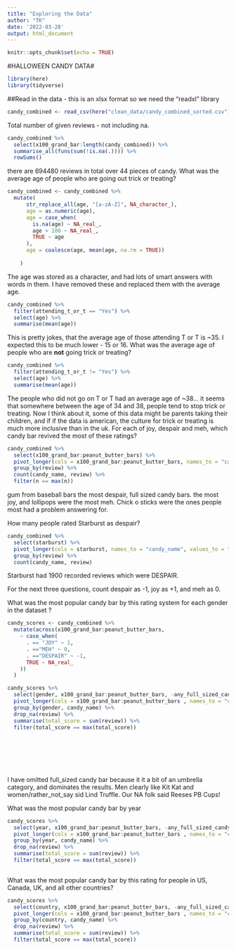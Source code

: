 ```yaml
---
title: "Exploring the Data"
author: "TK"
date: '2022-03-28'
output: html_document
---
```


```r
knitr::opts_chunk$set(echo = TRUE)
```

#HALLOWEEN CANDY DATA# 
```r
library(here)
library(tidyverse)
```
##Read in the data - this is an xlsx format so we need the "readxl" library



```r
candy_combined <- read_csv(here("clean_data/candy_combined_sorted.csv"))
```


Total number of given reviews - not including na.

```r
candy_combined %>% 
  select(x100_grand_bar:length(candy_combined)) %>%
  summarise_all(funs(sum(!is.na(.)))) %>% 
  rowSums()

```

there are 694480 reviews in total over 44 pieces of candy. 
What was the average age of people who are going out trick or treating?


```r
candy_combined <- candy_combined %>% 
  mutate(
      str_replace_all(age, "[a-zA-Z]", NA_character_),
      age = as.numeric(age),
      age = case_when(
        is.na(age) ~ NA_real_,
        age > 100 ~ NA_real_,
        TRUE ~ age
      ),
      age = coalesce(age, mean(age, na.rm = TRUE))
      
    )

```
The age was stored as a character, and had lots of smart answers with words in them. I have removed these and replaced them with the average age.
```r
candy_combined %>% 
  filter(attending_t_or_t == "Yes") %>% 
  select(age) %>% 
  summarise(mean(age))


```
This is pretty jokes, that the average age of those attending T or T is ~35. I expected this to be much lower - 15 or 16.
What was the average age of people who are __not__ going trick or treating?
```r

candy_combined %>% 
  filter(attending_t_or_t != "Yes") %>% 
  select(age) %>% 
  summarise(mean(age))
```


The people who did not go on T or T had an average age of ~38... it seems that somewhere between the age of 34 and 38, people tend to stop trick or treating. Now I think about it, some of this data might be parents taking their children, and if if the data is american, the culture for trick or treating is much  more inclusive than in the uk.
For each of joy, despair and meh, which candy bar revived the most of these ratings?

```r


candy_combined %>% 
  select(x100_grand_bar:peanut_butter_bars) %>% 
  pivot_longer(cols = x100_grand_bar:peanut_butter_bars, names_to = "candy_name", values_to = "review") %>% 
  group_by(review) %>% 
  count(candy_name, review) %>% 
  filter(n == max(n))


```
gum from baseball bars the most despair, full sized candy bars. the most joy, and lollipops were the most meh. Chick o sticks were the ones people most had a problem answering  for.

How many people rated Starburst as despair?

```r
candy_combined %>% 
  select(starburst) %>% 
  pivot_longer(cols = starburst, names_to = "candy_name", values_to = "review") %>% 
  group_by(review) %>% 
  count(candy_name, review)

```
Starburst had 1900 recorded reviews which were DESPAIR.

For the next three questions, count despair as -1, joy as +1, and meh as 0.

What was the most popular candy bar by this rating system for each gender in the dataset ?


```r

candy_scores <- candy_combined %>% 
  mutate(across(x100_grand_bar:peanut_butter_bars,
    ~ case_when(
      . == "JOY" ~ 1,
      . =="MEH" ~ 0,
      . =="DESPAIR" ~ -1,
      TRUE ~ NA_real_
    ))
  ) 
```


```r
candy_scores %>% 
  select(gender, x100_grand_bar:peanut_butter_bars, -any_full_sized_candy_bar) %>% 
  pivot_longer(cols = x100_grand_bar:peanut_butter_bars , names_to = "candy_name", values_to = "review") %>% 
  group_by(gender, candy_name) %>% 
  drop_na(review) %>% 
  summarise(total_score = sum(review)) %>% 
  filter(total_score == max(total_score))
  
  
  
 

 
```
I have omitted full_sized candy bar because it it a bit of an umbrella category, and dominates the results. Men clearly like Kit Kat and women/rather_not_say sid Lind Truffle. Our NA folk said Reeses PB Cups!

What was the most popular candy bar by year
```r
candy_scores %>% 
  select(year, x100_grand_bar:peanut_butter_bars, -any_full_sized_candy_bar) %>% 
  pivot_longer(cols = x100_grand_bar:peanut_butter_bars , names_to = "candy_name", values_to = "review") %>% 
  group_by(year, candy_name) %>% 
  drop_na(review) %>% 
  summarise(total_score = sum(review)) %>% 
  filter(total_score == max(total_score))
  
```

What was the most popular candy bar by this rating for people in US, Canada, UK, and all other countries?

```r

candy_scores %>% 
  select(country, x100_grand_bar:peanut_butter_bars, -any_full_sized_candy_bar) %>% 
  pivot_longer(cols = x100_grand_bar:peanut_butter_bars , names_to = "candy_name", values_to = "review") %>% 
  group_by(country, candy_name) %>% 
  drop_na(review) %>% 
  summarise(total_score = sum(review)) %>% 
  filter(total_score == max(total_score))

```

